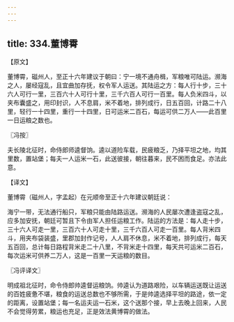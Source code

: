 ```yaml
---
---
---
```

title: 334.董博霄
---



【原文】

董博霄，磁州人，至正十六年建议于朝曰：宁一境不通舟楫，军粮唯可陆运。濒海之人，屡经寇乱，且宜曲加存抚，权令军人运送。其陆运之方：每人行十步，三十六人可行一里，三百六十人可行十里，三千六百人可行一百里。每人负米四斗，以夹布囊盛之，用印封识，人不息肩，米不着地，排列成行，日五百回，计路二十八里，轻行一十四里，重行一十四里，日可运米二百石，每运可供二万人——此百里一日运粮之数也。

〖冯按〗

夫长陵北征时，命侍郎师逵督饷。逵以道险车载，民疲粮乏，乃择平坦之地，均其里数，置站堡；每夫一人运米一石，此送彼接，朝往暮来，民不困而食足。亦法此意。

【译文】

董博霄（磁州人，字孟起）在元顺帝至正十六年建议朝廷说：

海宁一带，无法通行船只，军粮只能由陆路运送。濒海的人民屡次遭逢盗寇之乱，应多加安抚，朝廷可暂且下令由军人担任运粮工作。陆运的方法是：每人走十步，三十六人可走一里，三百六十人可走十里，三千六百人可走一百里。每人背米四斗，用夹布袋装盛，里郡加封作记号，人人肩不休息，米不着地，排列成行，每天五百回，总计每日路程背米走二十八里，不背米走十四里，每天共可运米二百石，每次运米可供养二万人，这是一百里一天运粮的数目。

〖冯评译文〗

明成祖北征时，命令侍郎帅逵督运粮饷。帅逵认为道路艰险，以车辆运送既让运送的百姓疲惫不堪，粮食的运送总数也不够所需，于是帅逵选择平坦的路途，依一定的距离，设置站堡；每一名运夫运一石米，这个送那个接，早上去晚上回来，人民不会觉得劳累，粮运也充足，正是效法黄博霄的做法。